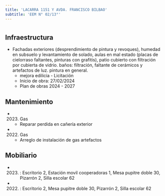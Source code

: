 ```yaml
---
title: 'LACARRA 1151 Y AVDA. FRANCISCO BILBAO'
subtitle: 'EEM N° 02/13°'
---
```


#
## Infraestructura

* Fachadas exteriores (desprendimiento de pintura y revoques), humedad en subsuelo y levantamiento de solado, aulas en mal estado (placas de cielorraso faltantes, pinturas con grafitis), patio cubierto con filtración por cubierta de vidrio. baños: filtración, faltante de cerámicos y artefactos de luz. pintura en general. 
    + mejora edilicia - Licitación 
    + Inicio de obra: 27/02/2024 
    + Plan de obras 2024 - 2027 






## Mantenimiento

*  (2023) Gas 
    + Reparar perdida en cañería exterior

*  (2022) Gas 
    + Arreglo de instalación de gas artefactos





## Mobiliario

*  (2023) : Escritorio 2, Estación movil cooperadoras 1, Mesa pupitre doble 30, Pizarrón 2, Silla escolar 62 

*  (2022) : Escritorio 2, Mesa pupitre doble 30, Pizarrón 2, Silla escolar 62 



